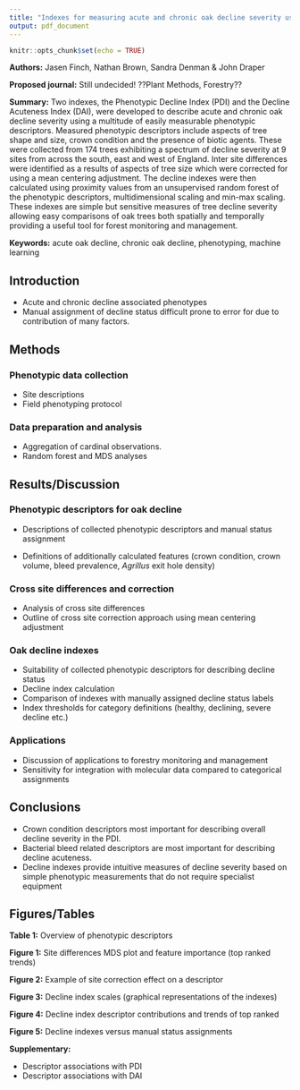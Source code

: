 ```yaml
---
title: "Indexes for measuring acute and chronic oak decline severity using phenotypic descriptors"
output: pdf_document
---
```


```r
knitr::opts_chunk$set(echo = TRUE)
```

**Authors:** Jasen Finch, Nathan Brown, Sandra Denman & John Draper

**Proposed journal:** Still undecided! ??Plant Methods, Forestry?? 

**Summary:** 
Two indexes, the Phenotypic Decline Index (PDI) and the Decline Acuteness Index (DAI), were developed to describe acute and chronic oak decline severity using a multitude of easily measurable phenotypic descriptors.
Measured phenotypic descriptors include aspects of tree shape and size, crown condition and the presence of biotic agents.
These were collected from 174 trees exhibiting a spectrum of decline severity at 9 sites from across the south, east and west of England.
Inter site differences were identified as a results of aspects of tree size which were corrected for using a mean centering adjustment.
The decline indexes were then calculated using proximity values from an unsupervised random forest of the phenotypic descriptors, multidimensional scaling and min-max scaling.
These indexes are simple but sensitive measures of tree decline severity allowing easy comparisons of oak trees both spatially and temporally providing a useful tool for forest monitoring and management.

**Keywords:** acute oak decline, chronic oak decline, phenotyping, machine learning

## Introduction

- Acute and chronic decline associated phenotypes
- Manual assignment of decline status difficult prone to error for due to contribution of many factors. 

## Methods

### Phenotypic data collection

- Site descriptions
- Field phenotyping protocol

### Data preparation and analysis

- Aggregation of cardinal observations.
- Random forest and MDS analyses

## Results/Discussion

### Phenotypic descriptors for oak decline

- Descriptions of collected phenotypic descriptors and manual status assignment

- Definitions of additionally calculated features (crown condition, crown volume, bleed prevalence, *Agrillus* exit hole density)

### Cross site differences and correction

- Analysis of cross site differences
- Outline of cross site correction approach using mean centering adjustment

### Oak decline indexes

- Suitability of collected phenotypic descriptors for describing decline status
- Decline index calculation
- Comparison of indexes with manually assigned decline status labels
- Index thresholds for category definitions (healthy, declining, severe decline etc.)

### Applications

- Discussion of applications to forestry monitoring and management
- Sensitivity for integration with molecular data compared to categorical assignments

## Conclusions

- Crown condition descriptors most important for describing overall decline severity in the PDI.
- Bacterial bleed related descriptors are most important for describing decline acuteness.
- Decline indexes provide intuitive measures of decline severity based on simple phenotypic measurements that do not require specialist equipment

## Figures/Tables

**Table 1:** Overview of phenotypic descriptors

**Figure 1:** Site differences MDS plot and feature importance (top ranked trends)

**Figure 2:** Example of site correction effect on a descriptor

**Figure 3:** Decline index scales (graphical representations of the indexes)

**Figure 4:** Decline index descriptor contributions and trends of top ranked

**Figure 5:** Decline indexes versus manual status assignments

**Supplementary:**

  - Descriptor associations with PDI
  - Descriptor associations with DAI
